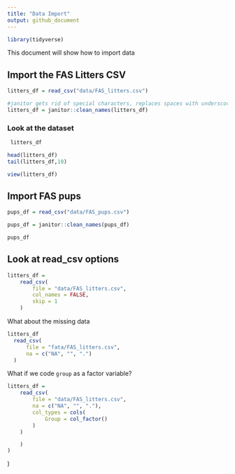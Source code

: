 ```yaml
---
title: "Data Import"
output: github_document
---
```


```r
library(tidyverse)
```


This document will show how to import data

## Import the FAS Litters CSV
```r
litters_df = read_csv("data/FAS_litters.csv")

#janitor gets rid of special characters, replaces spaces with underscores, etc#
litters_df = janitor::clean_names(litters_df)
```

### Look at the dataset

```r
 litters_df

head(litters_df)
tail(litters_df,10)
```
 
```r
view(litters_df)
```

## Import FAS pups

```r
pups_df = read_csv("data/FAS_pups.csv")

pups_df = janitor::clean_names(pups_df)

pups_df
```

## Look at read_csv options

```r
litters_df = 
    read_csv(
        file = "data/FAS_litters.csv",
        col_names = FALSE,
        skip = 1
    )
```


What about the missing data

```r
litters_df 
  read_csv(
      file = "fata/FAS_litters.csv",
      na = c("NA", "", ".")
  )
```


What if we code `group` as a factor variable?

```r
litters_df = 
    read_csv(
        file = "data/FAS_litters.csv",
        na = c("NA", "", "."),
        col_types = cols(
            Group = col_factor()
        ) 
    )
```



        )
    )

  )
